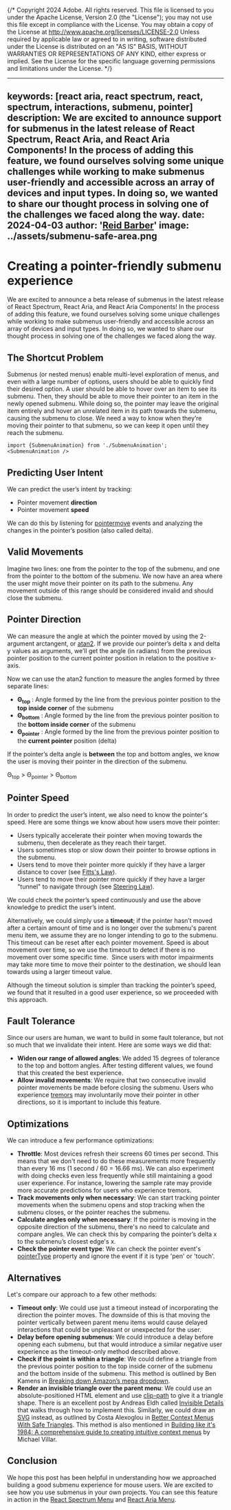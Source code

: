 {/* Copyright 2024 Adobe. All rights reserved.
This file is licensed to you under the Apache License, Version 2.0 (the "License");
you may not use this file except in compliance with the License. You may obtain a copy
of the License at http://www.apache.org/licenses/LICENSE-2.0
Unless required by applicable law or agreed to in writing, software distributed under
the License is distributed on an "AS IS" BASIS, WITHOUT WARRANTIES OR REPRESENTATIONS
OF ANY KIND, either express or implied. See the License for the specific language
governing permissions and limitations under the License. */}



---
keywords: [react aria, react spectrum, react, spectrum, interactions, submenu, pointer]
description: We are excited to announce support for submenus in the latest release of React Spectrum, React Aria, and React Aria Components! In the process of adding this feature, we found ourselves solving some unique challenges while working to make submenus user-friendly and accessible across an array of devices and input types. In doing so, we wanted to share our thought process in solving one of the challenges we faced along the way.
date: 2024-04-03
author: '[Reid Barber](https://github.com/reidbarber)'
image: ../assets/submenu-safe-area.png
---

# Creating a pointer-friendly submenu experience

We are excited to announce a beta release of submenus in the latest release of React Spectrum, React Aria, and React Aria Components! In the process of adding this feature, we found ourselves solving some unique challenges while working to make submenus user-friendly and accessible across an array of devices and input types. In doing so, we wanted to share our thought process in solving one of the challenges we faced along the way.

## The Shortcut Problem

Submenus (or nested menus) enable multi-level exploration of menus, and even with a large number of options, users should be able to quickly find their desired option. A user should be able to hover over an item to see its submenu. Then, they should be able to move their pointer to an item in the newly opened submenu. While doing so, the pointer may leave the original item entirely and hover an unrelated item in its path towards the submenu, causing the submenu to close. We need a way to know when they’re moving their pointer to that submenu, so we can keep it open until they reach the submenu.

```tsx snippet
import {SubmenuAnimation} from './SubmenuAnimation';
<SubmenuAnimation />
```

## Predicting User Intent

We can predict the user’s intent by tracking: 

* Pointer movement **direction**
* Pointer movement **speed**

We can do this by listening for [pointermove](https://developer.mozilla.org/en-US/docs/Web/API/Element/pointermove_event) events and analyzing the changes in the pointer’s position (also called delta).

## Valid Movements

Imagine two lines: one from the pointer to the top of the submenu, and one from the pointer to the bottom of the submenu. We now have an area where the user might move their pointer on its path to the submenu. Any movement outside of this range should be considered invalid and should close the submenu.  

<SubmenuSafeArea
  role="img"
  aria-label="Diagram showing safe area triangle drawn between pointer and submenu" />

## Pointer Direction

We can measure the angle at which the pointer moved by using the 2-argument arctangent, or [atan2](https://en.wikipedia.org/wiki/Atan2). If we provide our pointer’s delta x and delta y values as arguments, we’ll get the angle (in radians) from the previous pointer position to the current pointer position in relation to the positive x-axis.

<SubmenuAtan2
  role="img"
  aria-label="Diagram showing atan2 value as angle between the X axis and some line on a cartesian plane" />

Now we can use the atan2 function to measure the angles formed by three separate lines:

* **Θ<sub>top</sub>** : Angle formed by the line from the previous pointer position to the **top inside corner** of the submenu
* **Θ<sub>bottom</sub>** : Angle formed by the line from the previous pointer position to the **bottom inside corner** of the submenu
* **Θ<sub>pointer</sub>** : Angle formed by the line from the previous pointer position to the **current pointer** position (delta)

<SubmenuAtan2FromPointer
  role="img"
  aria-label="Diagram showing triangles formed between pointer and various points on submenu" />

If the pointer’s delta angle is **between** the top and bottom angles, we know the user is moving their pointer in the direction of the submenu.

<p style={{textAlign: 'center', fontSize: 'xx-large'}}>Θ<sub>top</sub> > Θ<sub>pointer</sub> > Θ<sub>bottom</sub></p>

## Pointer Speed

In order to predict the user’s intent, we also need to know the pointer's speed. Here are some things we know about how users move their pointer:

* Users typically accelerate their pointer when moving towards the submenu, then decelerate as they reach their target. 
* Users sometimes stop or slow down their pointer to browse options in the submenu.
* Users tend to move their pointer more quickly if they have a larger distance to cover (see [Fitts's Law](https://en.wikipedia.org/wiki/Fitts%27s_law)).
* Users tend to move their pointer more quickly if they have a larger "tunnel" to navigate through (see [Steering Law](https://en.wikipedia.org/wiki/Steering_law)).

We could check the pointer’s speed continuously and use the above knowledge to predict the user’s intent.

Alternatively, we could simply use a **timeout**; if the pointer hasn’t moved after a certain amount of time and is no longer over the submenu's parent menu item, we assume they are no longer intending to go to the submenu. This timeout can be reset after each pointer movement.
Speed is about movement over time, so we use the timeout to detect if there is no movement over some specific time.   Since users with motor impairments may take more time to move their pointer to the destination, we should lean towards using a larger timeout value.

Although the timeout solution is simpler than tracking the pointer’s speed, we found that it resulted in a good user experience, so we proceeded with this approach.

## Fault Tolerance

Since our users are human, we want to build in some fault tolerance, but not so much that we invalidate their intent. Here are some ways we did that:
* **Widen our range of allowed angles**: We added 15 degrees of tolerance to the top and bottom angles. After testing different values, we found that this created the best experience.
* **Allow invalid movements**: We require that two consecutive invalid pointer movements be made before closing the submenu. Users who experience [tremors](https://en.wikipedia.org/wiki/Tremor) may involuntarily move their pointer in other directions, so it is important to include this feature.  

## Optimizations

We can introduce a few performance optimizations:

* **Throttle**: Most devices refresh their screens 60 times per second. This means that we don't need to do these measurements more frequently than every 16 ms (1 second / 60 = 16.66 ms). We can also experiment with doing checks even less frequently while still maintaining a good user experience. For instance, lowering the sample rate may provide more accurate predictions for users who experience tremors.
* **Track movements only when necessary**: We can start tracking pointer movements when the submenu opens and stop tracking when the submenu closes, or the pointer reaches the submenu. 
* **Calculate angles only when necessary**: If the pointer is moving in the opposite direction of the submenu, there's no need to calculate and compare angles. We can check this by comparing the pointer’s delta x to the submenu’s closest edge's x.
* **Check the pointer event type**: We can check the pointer event's [pointerType](https://developer.mozilla.org/en-US/docs/Web/API/PointerEvent/pointerType) property and ignore the event if it is type 'pen' or 'touch'.

## Alternatives

Let's compare our approach to a few other methods:

* **Timeout only**: We could use just a timeout instead of incorporating the direction the pointer moves. The downside of this is that moving the pointer vertically between parent menu items would cause delayed interactions that could be unpleasant or unexpected for the user.
* **Delay before opening submenus**: We could introduce a delay before opening each submenu, but that would introduce a similar negative user experience as the timeout-only method described above.
* **Check if the point is within a triangle**: We could define a triangle from the previous pointer position to the top inside corner of the submenu and the bottom inside of the submenu. This method is outlined by Ben Kamens in [Breaking down Amazon’s mega dropdown](https://bjk5.com/post/44698559168/breaking-down-amazons-mega-dropdown).
* **Render an invisible triangle over the parent menu**: We could use an absolute-positioned HTML element and use [clip-path](https://developer.mozilla.org/en-US/docs/Web/CSS/clip-path) to give it a triangle shape. There is an excellent post by Andreas Eldh called [Invisible Details](https://medium.com/linear-app/invisible-details-2ca718b41a44) that walks through how to implement this. Similarly, we could draw an [SVG](https://developer.mozilla.org/en-US/docs/Web/SVG) instead, as outlined by Costa Alexoglou in [Better Context Menus With Safe Triangles](https://www.smashingmagazine.com/2023/08/better-context-menus-safe-triangles/). This method is also mentioned in [Building like it's 1984: A comprehensive guide to creating intuitive context menus](https://height.app/blog/guide-to-build-context-menus) by Michael Villar.

## Conclusion

We hope this post has been helpful in understanding how we approached building a good submenu experience for mouse users. We are excited to see how you use submenus in your own projects. You can see this feature in action in the [React Spectrum Menu](https://react-spectrum.adobe.com/react-spectrum/Menu.html#submenus) and [React Aria Menu](https://react-spectrum.adobe.com/react-aria/Menu.html#submenus).